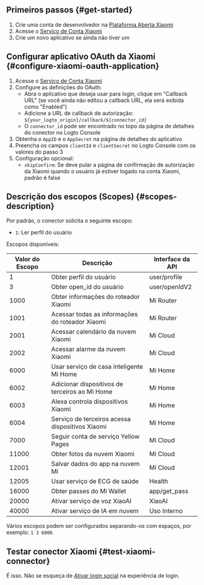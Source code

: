 ## Primeiros passos \{#get-started}

1. Crie uma conta de desenvolvedor na [Plataforma Aberta Xiaomi](https://dev.mi.com/)
2. Acesse o [Serviço de Conta Xiaomi](https://dev.mi.com/passport/oauth2/applist)
3. Crie um novo aplicativo se ainda não tiver um

## Configurar aplicativo OAuth da Xiaomi \{#configure-xiaomi-oauth-application}

1. Acesse o [Serviço de Conta Xiaomi](https://dev.mi.com/passport/oauth2/applist)
2. Configure as definições do OAuth:
   - Abra o aplicativo que deseja usar para login, clique em "Callback URL" (se você ainda não editou a callback URL, ela será exibida como "Enabled")
   - Adicione a URL de callback de autorização: `${your_logto_origin}/callback/${connector_id}`
   - O `connector_id` pode ser encontrado no topo da página de detalhes do conector no Logto Console
3. Obtenha o `AppID` e o `AppSecret` na página de detalhes do aplicativo
4. Preencha os campos `clientId` e `clientSecret` no Logto Console com os valores do passo 3
5. Configuração opcional:
   - `skipConfirm`: Se deve pular a página de confirmação de autorização da Xiaomi quando o usuário já estiver logado na conta Xiaomi, padrão é false

## Descrição dos escopos (Scopes) \{#scopes-description}

Por padrão, o conector solicita o seguinte escopo:

- `1`: Ler perfil do usuário

Escopos disponíveis:

| Valor do Escopo | Descrição                                       | Interface da API |
| --------------- | ----------------------------------------------- | ---------------- |
| 1               | Obter perfil do usuário                         | user/profile     |
| 3               | Obter open_id do usuário                        | user/openIdV2    |
| 1000            | Obter informações do roteador Xiaomi            | Mi Router        |
| 1001            | Acessar todas as informações do roteador Xiaomi | Mi Router        |
| 2001            | Acessar calendário da nuvem Xiaomi              | Mi Cloud         |
| 2002            | Acessar alarme da nuvem Xiaomi                  | Mi Cloud         |
| 6000            | Usar serviço de casa inteligente Mi Home        | Mi Home          |
| 6002            | Adicionar dispositivos de terceiros ao Mi Home  | Mi Home          |
| 6003            | Alexa controla dispositivos Xiaomi              | Mi Home          |
| 6004            | Serviço de terceiros acessa dispositivos Xiaomi | Mi Home          |
| 7000            | Seguir conta de serviço Yellow Pages            | Mi Cloud         |
| 11000           | Obter fotos da nuvem Xiaomi                     | Mi Cloud         |
| 12001           | Salvar dados do app na nuvem Mi                 | Mi Cloud         |
| 12005           | Usar serviço de ECG de saúde                    | Health           |
| 16000           | Obter passes do Mi Wallet                       | app/get_pass     |
| 20000           | Ativar serviço de voz XiaoAI                    | XiaoAI           |
| 40000           | Ativar serviço de IA em nuvem                   | Uso Interno      |

Vários escopos podem ser configurados separando-os com espaços, por exemplo: `1 3 6000`.

## Testar conector Xiaomi \{#test-xiaomi-connector}

É isso. Não se esqueça de [Ativar login social](https://docs.logto.io/connectors/social-connectors#enable-social-sign-in) na experiência de login.
